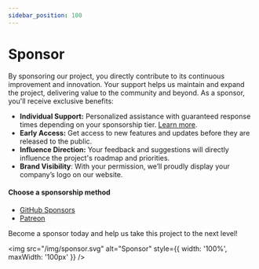 ```yaml
---
sidebar_position: 100
---
```


# Sponsor

By sponsoring our project, you directly contribute to its continuous improvement and innovation. Your support helps us maintain and expand the project, delivering value to the community and beyond. As a sponsor, you'll receive exclusive benefits:

- **Individual Support:** Personalized assistance with guaranteed response times depending on your sponsorship tier. [Learn more](./support.mdx).
- **Early Access:** Get access to new features and updates before they are released to the public.
- **Influence Direction:** Your feedback and suggestions will directly influence the project's roadmap and priorities.
- **Brand Visibility**: With your permission, we’ll proudly display your company’s logo on our website.

#### Choose a sponsorship method

- [GitHub Sponsors](https://github.com/sponsors/vitabaks)
- [Patreon](https://www.patreon.com/vitabaks)

Become a sponsor today and help us take this project to the next level!

<img src="/img/sponsor.svg" alt="Sponsor" style={{ width: '100%', maxWidth: '100px' }} />
